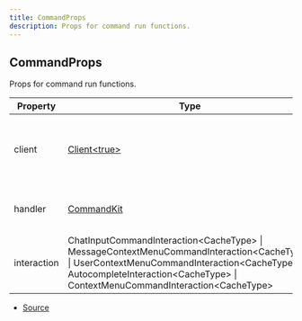 ```yaml
---
title: CommandProps
description: Props for command run functions.
---
```


## CommandProps

Props for command run functions.

| Property | Type | Value | Description |
| ----------- | ----------- | ----------- | ----------- |
| client | [Client\<true>](https://discord.js.org/docs/packages/discord.js/main/Client:Class) | N/A | The Discord.js client object that CommandKit is handling. |
| handler | [CommandKit](/docs/api-reference/classes/CommandKit) | N/A | The current CommandKit handler instance. |
| interaction | ChatInputCommandInteraction\<CacheType> \| MessageContextMenuCommandInteraction\<CacheType> \| UserContextMenuCommandInteraction\<CacheType> \| AutocompleteInteraction\<CacheType> \| ContextMenuCommandInteraction\<CacheType> | N/A | The current command interaction object. |


- [Source](https://github.com/underctrl-io/commandkit/blob/d276a8377813631933aebfa66545130a52f7a7cb/packages/commandkit/src/types.ts#L114)